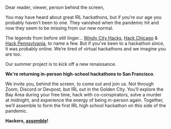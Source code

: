 
Dear reader, viewer, person behind the screen,

You may have heard about great IRL hackathons, but if you’re our age you
probably haven’t been to one. They vanished when the pandemic hit and now they
seem to be missing from our new normal.

The legends from before still linger… <a href="https://windyhacks.com" target="_blank">
Windy City Hacks</a>, <a href="https://2018.hackchicago.io" target="_blank">Hack Chicago</a>
& <a href="https://hackpenn.com" target="_blank">Hack Pennsylvania</a>, to name a few. 
But if you’ve been to a hackathon since, it was probably online. We’re tired of virtual
hackathons and we imagine you are too.

Our summer project is to kick off a new renaissance.

**We're returning in-person high-school hackathons to San Francisco**. 

We invite you, behind the screen, to come out and join us. Not through Zoom,
Discord or Devpost, but IRL out in the Golden City. You’ll explore the Bay Area 
during your free time, hack with co-conspirators, solve a murder at midnight, and
experience the energy of being in-person again. Together, we’ll assemble to form 
the first IRL high school hackathon on this side of the pandemic.

**Hackers, [assemble](https://airtable.com/shrqNfrlrI6JT5XYP)!**

<style> 
  {`
  p {
    font-size: 18px!important;
  }
  a {
    color: var(--theme-ui-colors-red)!important;
  }
  `}
</style>
